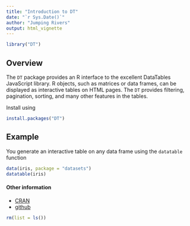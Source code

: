 ```yaml
---
title: "Introduction to DT"
date: "`r Sys.Date()`"
author: "Jumping Rivers"
output: html_vignette  
---
```

<!--
%\VignetteEngine{knitr::rmarkdown}
%\VignetteIndexEntry{Introduction to DT}
-->
  
```r
library("DT")
```

## Overview

The `DT` package provides an R interface to the excellent DataTables JavaScript
library. R objects, such as matrices or data frames, can be displayed as interactive
tables on HTML pages. The `DT` provides filtering, pagination, sorting, and many other features in the
tables.

Install using

```r
install.packages("DT")
```

## Example

You generate an interactive table on any data frame using the `datatable` function

```r
data(iris, package = "datasets")
datatable(iris)
```

#### Other information

 * [CRAN](https://cran.rstudio.com/web/packages/DT/)
 * [github](https://rstudio.github.io/DT/)
 
```r
rm(list = ls())
```